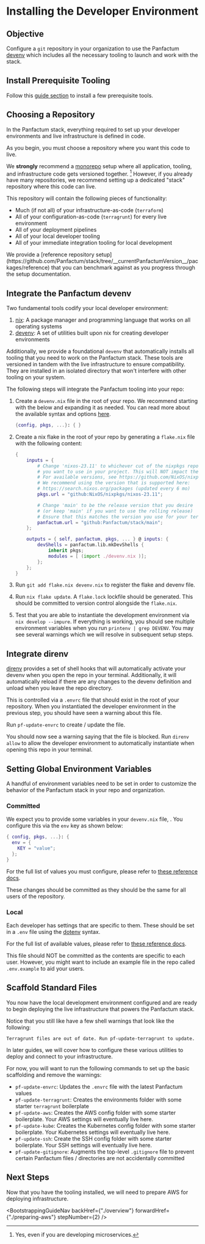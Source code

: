 

# Installing the Developer Environment

## Objective

Configure a `git` repository in your organization to use the Panfactum [devenv](https://devenv.sh/)
which includes all the necessary tooling to launch and work with the stack.

## Install Prerequisite Tooling

Follow this [guide section](../getting-started/install-tooling) to install a few prerequisite tools.

## Choosing a Repository

In the Panfactum stack, everything required to set up your developer environments and live infrastructure
is defined in code.

As you begin, you must choose a repository where you want this code to live.

We **strongly** recommend a [monorepo](https://en.wikipedia.org/wiki/Monorepo) setup where all application, tooling,
and infrastructure code gets versioned together. [^1] However, if you already have many repositories, we recommend
setting up a dedicated "stack" repository where this code can live.

[^1]: Yes, even if you are developing microservices.

This repository will contain the following pieces of functionality:

* Much (if not all) of your infrastructure-as-code (`terraform`)
* All of your configuration-as-code (`terragrunt`) for every live environment
* All of your deployment pipelines
* All of your local developer tooling
* All of your immediate integration tooling for local development

<MarkdownAlert severity="info">
  We provide a [reference repository setup](https://github.com/Panfactum/stack/tree/__currentPanfactumVersion__/packages/reference) that you can benchmark against as you progress through the setup documentation.
</MarkdownAlert>

## Integrate the Panfactum devenv

Two fundamental tools codify your local developer environment:

1. [nix](https://nix.dev/index.html): A package manager and programming language that works on all operating systems
2. [devenv](https://devenv.sh/): A set of utilities built upon nix for creating developer environments

Additionally, we provide a foundational `devenv` that automatically installs all tooling that you need to work on
the Panfactum stack. These tools are versioned in tandem with the live infrastructure to ensure compatibility. They are installed in
an isolated directory that won't interfere with other tooling on your system.

The following steps will integrate the Panfactum tooling into your repo:

1. Create a `devenv.nix` file in the root of your repo. We recommend starting with the below and expanding it
   as needed. You can read more about the available syntax and options [here](https://devenv.sh/basics/).

   ```nix
   {config, pkgs, ...}: { }
   ```

2. Create a nix flake in the root of your repo by generating a `flake.nix` file
   with the following content:

   ```nix
   {
       inputs = {
           # Change 'nixos-23.11' to whichever cut of the nixpkgs repository
           # you want to use in your project. This will NOT impact the Panfactum stack at all.
           # For available versions, see https://github.com/NixOS/nixpkgs
           # We recommend using the version that is supported here:
           # https://search.nixos.org/packages (updated every 6 mo)
           pkgs.url = "github:NixOS/nixpkgs/nixos-23.11";

           # Change 'main' to be the release version that you desire
           # (or keep 'main' if you want to use the rolling release)
           # Ensure that this matches the version you use for your terraform modules
           panfactum.url = "github:Panfactum/stack/main";
       };

       outputs = { self, panfactum, pkgs, ... } @ inputs: {
           devShells = panfactum.lib.mkDevShells {
               inherit pkgs;
               modules = [ (import ./devenv.nix )];
           };
       };
   }
   ```

3. Run `git add flake.nix devenv.nix` to register the flake and devenv file.

4. Run `nix flake update`. A `flake.lock` lockfile should be generated. This should be committed to version control
   alongside the `flake.nix`.

5. Test that you are able to instantiate the development environment via `nix develop --impure`. If everything is working,
   you should see multiple environment variables when you run `printenv | grep DEVENV`. You may see several warnings which we will resolve in subsequent setup steps.

## Integrate direnv

[direnv](https://direnv.net/) provides a set of shell hooks that will automatically activate your devenv
when you open the repo in your terminal. Additionally, it will automatically reload if there are any changes to the devenv
definition and unload when you leave the repo directory.

This is controlled via a `.envrc` file that should exist in the root of your repository. When you instantiated
the developer environment in the previous step, you should have seen a warning about this file.

Run `pf-update-envrc` to create / update the file.

You should now see a warning saying that the file is blocked. Run `direnv allow` to allow the developer environment
to automatically instantiate when opening this repo in your terminal.

## Setting Global Environment Variables

A handful of environment variables need to be set in order to customize the behavior
of the Panfactum stack in your repo and organization.

### Committed

We expect you to provide some variables in your `devenv.nix` file, . You configure this via the `env` key as shown below:

```nix
{ config, pkgs, ...}: {
  env = {
    KEY = "value";
  };
}
```

For the full list of values you must configure, please refer to [these reference docs](../../reference/repo-variables).

These changes should be committed as they should be the same for all users of the repository.

### Local

Each developer has settings that are specific to them. These should be set in a `.env` file using the [dotenv](https://www.dotenv.org/docs/)
syntax.

For the full list of available values, please refer to [these reference docs](../../reference/dotenv).

This file should NOT be committed as the contents are specific to each user. However, you might want to include an example
file in the repo called `.env.example` to aid your users.

## Scaffold Standard Files

You now have the local development environment configured and are ready to begin deploying the live infrastructure
that powers the Panfactum stack.

Notice that you still like have a few shell warnings that look like the following:

`Terragrunt files are out of date. Run pf-update-terragrunt to update.`

In later guides, we will cover how to configure these various utilities to deploy and connect to your infrastructure.

For now, you will want to run the following commands to set up the basic scaffolding and remove the warnings:

* `pf-update-envrc`: Updates the `.envrc` file with the latest Panfactum values
* `pf-update-terragrunt`: Creates the environments folder with some starter `terragrunt` boilerplate
* `pf-update-aws`: Creates the AWS config folder with some starter boilerplate. Your AWS settings will eventually live here.
* `pf-update-kube`: Creates the Kubernetes config folder with some starter boilerplate. Your Kubernetes settings will eventually live here.
* `pf-update-ssh`: Create the SSH config folder with some starter boilerplate. Your SSH settings will eventually live here.
* `pf-update-gitignore`: Augments the top-level `.gitignore` file to prevent certain Panfactum files / directories are not accidentally committed

## Next Steps

Now that you have the tooling installed, we will need to prepare AWS for deploying infrastructure.

<BootstrappingGuideNav backHref={"./overview"} forwardHref={"./preparing-aws"} stepNumber={2} />

